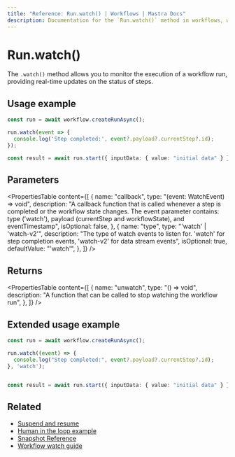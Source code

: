 ```yaml
---
title: "Reference: Run.watch() | Workflows | Mastra Docs"
description: Documentation for the `Run.watch()` method in workflows, which allows you to monitor the execution of a workflow run.
---
```


# Run.watch()

The `.watch()` method allows you to monitor the execution of a workflow run, providing real-time updates on the status of steps.

## Usage example

```typescript showLineNumbers copy
const run = await workflow.createRunAsync();

run.watch(event => {
  console.log('Step completed:', event?.payload?.currentStep?.id);
});

const result = await run.start({ inputData: { value: "initial data" } });
```

## Parameters

<PropertiesTable
  content={[
    {
      name: "callback",
      type: "(event: WatchEvent) => void",
      description: "A callback function that is called whenever a step is completed or the workflow state changes. The event parameter contains: type ('watch'), payload (currentStep and workflowState), and eventTimestamp",
      isOptional: false,
    },
    {
      name: "type",
      type: "'watch' | 'watch-v2'",
      description: "The type of watch events to listen for. 'watch' for step completion events, 'watch-v2' for data stream events",
      isOptional: true,
      defaultValue: "'watch'",
    },
  ]}
/>


## Returns

<PropertiesTable
  content={[
    {
      name: "unwatch",
      type: "() => void",
      description:
        "A function that can be called to stop watching the workflow run",
    },
  ]}
/>

## Extended usage example

```typescript showLineNumbers copy
const run = await workflow.createRunAsync();

run.watch((event) => {
  console.log("Step completed:", event?.payload?.currentStep?.id);
}, 'watch');


const result = await run.start({ inputData: { value: "initial data" } });
```

## Related

- [Suspend and resume](../../docs/workflows/suspend-and-resume.mdx)
- [Human in the loop example](../../examples/workflows/human-in-the-loop.mdx)
- [Snapshot Reference](./snapshots.mdx)
- [Workflow watch guide](../../docs/workflows/overview.mdx#watching-workflow-execution)
